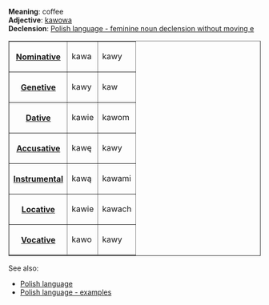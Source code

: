 '''Meaning''': coffee<br>
'''Adjective''': [[Polish word - kawowa|kawowa]]<br>
'''Declension''': [[Polish language - feminine noun declension without moving e|Polish language - feminine noun declension without moving e]]

<table border=1><tr><th>[[Polish language - nominative|Nominative]]<td>kawa<td>kawy</tr>
<tr><th>[[Polish language - genetive|Genetive]]<td>kawy<td>kaw</tr>
<tr><th>[[Polish language - dative|Dative]]<td>kawie<td>kawom</tr>
<tr><th>[[Polish language - accusative|Accusative]]<td>kawę<td>kawy</tr>
<tr><th>[[Polish language - instrumental|Instrumental]]<td>kawą<td>kawami</tr>
<tr><th>[[Polish language - locative|Locative]]<td>kawie<td>kawach</tr>
<tr><th>[[Polish language - vocative|Vocative]]<td>kawo<td>kawy</tr>
</table>

See also:
* [[Polish language]]
* [[Polish language - examples]]